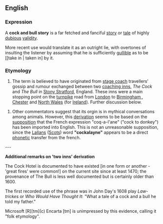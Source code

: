 ==English==
===Expression===
A '''cock and bull story''' is a far fetched and fanciful [[story]] or [[tale]] of highly [[dubious]] [[validity]].  

More recent use would translate it as an outright lie, with overtones of insulting the listener by assuming that he is sufficiently [[gullible]] as to be [[take in | taken in] by it.


===Etymology===
# The term is believed to have originated from [[w:stage coach | stage coach]] travellers' gossip and rumour exchanged between two [[w:coaching inns | coaching inns]], ''The Cock'' and ''The Bull'' in [[w:Stony Stratford | Stony Stratford]], England.  These inns were a main stopping point on the [[w:turnpike | turnpike]] road from [[w:London | London]] to [[w:Birmingham | Birmingham ]], [[w:Chester | Chester]] and [[w:North Wales | North Wales]] (for [[w:Ireland | Ireland]]).  Further discussion below.


# Other commentators suggest that its orgin is in mythical conversations among animals.  However, this [[derive | derivation]] seems to be based on the [[suppose | supposition]] that the French expression "coq-a-l'ane" ("cock to donkey") has been imported into English.  This is not an unreasonable supposition, since the [[wikipedia:Lallans | Lallans]] ([[Scots]]) word '''"cockalayne"''' appears to be a direct [[phonetic]] transfer from the french.

---

'''Additional remarks on 'two inns' derivation'''

The Cock Hotel is documented to have existed [in one form or another - 'great fires' were common!] on the current site since at least 1470; the provenance of The Bull is less well documented but is certainly older than 1600.

The first recorded use of the phrase was in John Day's 1608 play ''Law-trickes'' or ''Who Would Have Thought It'': "What a tale of a cock and a bull he told my father."

Microsoft [R][tm](c) Encarta [tm] is unimpressed by this evidence, calling it "folk etymology".